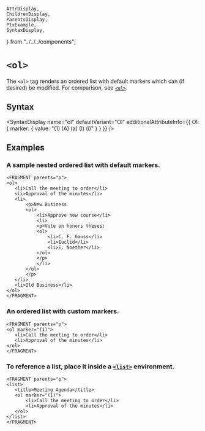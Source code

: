     AttrDisplay,
    ChildrenDisplay,
    ParentsDisplay,
    PtxExample,
    SyntaxDisplay,
} from "../../../components";

# `<ol>`

The `<ol>` tag renders an ordered list with default markers which can (if
desired) be modified.  For comparison, see [`<ul>`](./ul).

## Syntax

<SyntaxDisplay
    name="ol"
    defaultVariant="Ol"
    additionalAttributeInfo={{
        Ol: { marker: { value: "(1) (A) (a) (I) (i)" } }
    }}
/>

## Examples

### A sample nested ordered list with default markers.

 ```ptx-example
<FRAGMENT parents="p">
<ol>
    <li>Call the meeting to order</li>
    <li>Approval of the minutes</li>
    <li>
        <p>New Business
        <ol>
            <li>Approve new course</li>
            <li>
            <p>Vote on honors theses:
            <ol>
                <li>C. F. Gauss</li>
                <li>Euclid</li>
                <li>E. Noether</li>
            </ol>
            </p>
            </li>
        </ol>
        </p>
    </li>
    <li>Old Business</li>
</ol>
</FRAGMENT>
```

### An ordered list with custom markers.

 ```ptx-example
<FRAGMENT parents="p">
<ol marker="(1)">
    <li>Call the meeting to order</li>
    <li>Approval of the minutes</li>
</ol>
</FRAGMENT>
```

### To reference a list, place it inside a [`<list>`](list) environment.

 ```ptx-example
<FRAGMENT parents="p">
<list>
    <title>Meeting Agenda</title>
    <ol marker="(1)">
        <li>Call the meeting to order</li>
        <li>Approval of the minutes</li>
    </ol>
</list>
</FRAGMENT>
```
